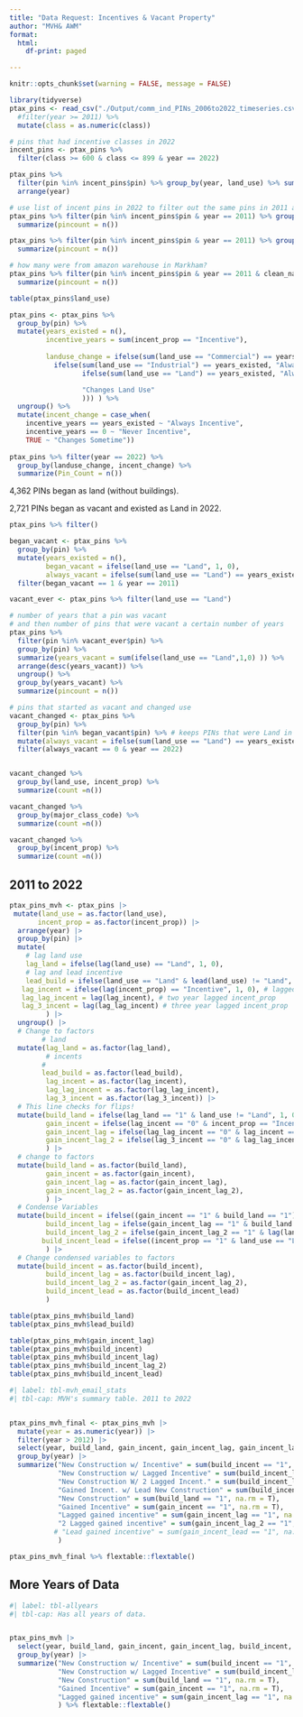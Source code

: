```yaml
---
title: "Data Request: Incentives & Vacant Property"
author: "MVH& AWM"
format: 
  html:
    df-print: paged

---
```

```r
knitr::opts_chunk$set(warning = FALSE, message = FALSE)

library(tidyverse)
ptax_pins <- read_csv("./Output/comm_ind_PINs_2006to2022_timeseries.csv") %>% 
  #filter(year >= 2011) %>%
  mutate(class = as.numeric(class)) 

# pins that had incentive classes in 2022
incent_pins <- ptax_pins %>% 
  filter(class >= 600 & class <= 899 & year == 2022)

ptax_pins %>% 
  filter(pin %in% incent_pins$pin) %>% group_by(year, land_use) %>% summarize(pincount = n()) %>% filter(land_use == "Land") %>%
  arrange(year)

# use list of incent pins in 2022 to filter out the same pins in 2011 and group by land use or  major class
ptax_pins %>% filter(pin %in% incent_pins$pin & year == 2011) %>% group_by(major_class_code) %>%
  summarize(pincount = n())

ptax_pins %>% filter(pin %in% incent_pins$pin & year == 2011) %>% group_by(land_use) %>%
  summarize(pincount = n())

# how many were from amazon warehouse in Markham?
ptax_pins %>% filter(pin %in% incent_pins$pin & year == 2011 & clean_name %in% c("Markham", "Harvey")) %>% group_by(land_use) %>%
  summarize(pincount = n())
```


```r
table(ptax_pins$land_use)

ptax_pins <- ptax_pins %>%
  group_by(pin) %>%
  mutate(years_existed = n(),
         incentive_years = sum(incent_prop == "Incentive"), 
         
         landuse_change = ifelse(sum(land_use == "Commercial") == years_existed, "Always Commercial",
           ifelse(sum(land_use == "Industrial") == years_existed, "Always Industrial",
                  ifelse(sum(land_use == "Land") == years_existed, "Always Land",

                  "Changes Land Use"
                  ))) ) %>%
  ungroup() %>%
  mutate(incent_change = case_when(
    incentive_years == years_existed ~ "Always Incentive",
    incentive_years == 0 ~ "Never Incentive",
    TRUE ~ "Changes Sometime"))
  
ptax_pins %>% filter(year == 2022) %>%
  group_by(landuse_change, incent_change) %>%
  summarize(Pin_Count = n())
```

4,362 PINs began as land (without buildings).

2,721 PINs began as vacant and existed as Land in 2022.

```r
ptax_pins %>% filter()

began_vacant <- ptax_pins %>% 
  group_by(pin) %>%
  mutate(years_existed = n(),
         began_vacant = ifelse(land_use == "Land", 1, 0),
         always_vacant = ifelse(sum(land_use == "Land") == years_existed, 1, 0)) %>%
  filter(began_vacant == 1 & year == 2011)

vacant_ever <- ptax_pins %>% filter(land_use == "Land")

# number of years that a pin was vacant
# and then number of pins that were vacant a certain number of years
ptax_pins %>% 
  filter(pin %in% vacant_ever$pin) %>% 
  group_by(pin) %>%
  summarize(years_vacant = sum(ifelse(land_use == "Land",1,0) )) %>% 
  arrange(desc(years_vacant)) %>%
  ungroup() %>%
  group_by(years_vacant) %>%
  summarize(pincount = n())
```


```r
# pins that started as vacant and changed use
vacant_changed <- ptax_pins %>% 
  group_by(pin) %>%
  filter(pin %in% began_vacant$pin) %>% # keeps PINs that were Land in the first year of the data
  mutate(always_vacant = ifelse(sum(land_use == "Land") == years_existed, 1, 0)) %>%
  filter(always_vacant == 0 & year == 2022)


vacant_changed %>% 
  group_by(land_use, incent_prop) %>% 
  summarize(count =n())

vacant_changed %>% 
  group_by(major_class_code) %>% 
  summarize(count =n())

vacant_changed %>% 
  group_by(incent_prop) %>% 
  summarize(count =n())

```

## 2011 to 2022
```r
ptax_pins_mvh <- ptax_pins |>
 mutate(land_use = as.factor(land_use),
       incent_prop = as.factor(incent_prop)) |>
  arrange(year) |>
  group_by(pin) |>
  mutate(
    # lag land use
    lag_land = ifelse(lag(land_use) == "Land", 1, 0),
    # lag and lead incentive
    lead_build = ifelse(land_use == "Land" & lead(land_use) != "Land", 1, 0),
   lag_incent = ifelse(lag(incent_prop) == "Incentive", 1, 0), # lagged incent_prop
   lag_lag_incent = lag(lag_incent), # two year lagged incent_prop
   lag_3_incent = lag(lag_lag_incent) # three year lagged incent_prop
         ) |>
  ungroup() |>
  # Change to factors
        # land
  mutate(lag_land = as.factor(lag_land),
         # incents
        #
        lead_build = as.factor(lead_build),
         lag_incent = as.factor(lag_incent),
         lag_lag_incent = as.factor(lag_lag_incent),
         lag_3_incent = as.factor(lag_3_incent)) |>
  # This line checks for flips!
  mutate(build_land = ifelse(lag_land == "1" & land_use != "Land", 1, 0),
         gain_incent = ifelse(lag_incent == "0" & incent_prop == "Incentive", 1, 0),
         gain_incent_lag = ifelse(lag_lag_incent == "0" & lag_incent == "1", 1, 0), ## Changed this line
         gain_incent_lag_2 = ifelse(lag_3_incent == "0" & lag_lag_incent == "1" , 1, 0),
         ) |>
  # change to factors
  mutate(build_land = as.factor(build_land),
         gain_incent = as.factor(gain_incent),
         gain_incent_lag = as.factor(gain_incent_lag),
         gain_incent_lag_2 = as.factor(gain_incent_lag_2),
         ) |>
  # Condense Variables
  mutate(build_incent = ifelse((gain_incent == "1" & build_land == "1"), 1, 0),
         build_incent_lag = ifelse(gain_incent_lag == "1" & build_land == "1", 1, 0),
         build_incent_lag_2 = ifelse(gain_incent_lag_2 == "1" & lag(land_use) == "Land" & land_use != "Land", 1, 0),
        build_incent_lead = ifelse((incent_prop == "1" & land_use == "Land") & lead_build == "1", 1, 0)
         ) |>
  # Change condensed variables to factors
  mutate(build_incent = as.factor(build_incent),
         build_incent_lag = as.factor(build_incent_lag),
         build_incent_lag_2 = as.factor(gain_incent_lag_2),
         build_incent_lead = as.factor(build_incent_lead)
         )

table(ptax_pins_mvh$build_land)
table(ptax_pins_mvh$lead_build)

table(ptax_pins_mvh$gain_incent_lag)
table(ptax_pins_mvh$build_incent)
table(ptax_pins_mvh$build_incent_lag)
table(ptax_pins_mvh$build_incent_lag_2)
table(ptax_pins_mvh$build_incent_lead)
```


```r
#| label: tbl-mvh_email_stats
#| tbl-cap: MVH's summary table. 2011 to 2022


ptax_pins_mvh_final <- ptax_pins_mvh |>
  mutate(year = as.numeric(year)) |>
  filter(year > 2012) |>
  select(year, build_land, gain_incent, gain_incent_lag, gain_incent_lag_2,  build_incent, build_incent_lag, build_incent_lag_2, build_incent_lead) |>
  group_by(year) |>
  summarize("New Construction w/ Incentive" = sum(build_incent == "1", na.rm = T), 
            "New Construction w/ Lagged Incentive" = sum(build_incent_lag == "1", na.rm = T),
            "New Construction W/ 2 Lagged Incent." = sum(build_incent_lag_2 == "1", na.rm = T),
            "Gained Incent. w/ Lead New Construction" = sum(build_incent_lead=="1", na.rm = T),
            "New Construction" = sum(build_land == "1", na.rm = T), 
            "Gained Incentive" = sum(gain_incent == "1", na.rm = T), 
            "Lagged gained incentive" = sum(gain_incent_lag == "1", na.rm = T),
            "2 Lagged gained incentive" = sum(gain_incent_lag_2 == "1", na.rm = T),
           # "Lead gained incentive" = sum(gain_incent_lead == "1", na.rm = T)
            )

ptax_pins_mvh_final %>% flextable::flextable()

```


## More Years of Data

```r
#| label: tbl-allyears
#| tbl-cap: Has all years of data. 


ptax_pins_mvh |>
  select(year, build_land, gain_incent, gain_incent_lag, build_incent, build_incent_lag) |>
  group_by(year) |>
  summarize("New Construction w/ Incentive" = sum(build_incent == "1", na.rm = T), 
            "New Construction w/ Lagged Incentive" = sum(build_incent_lag == "1", na.rm = T),
            "New Construction" = sum(build_land == "1", na.rm = T), 
            "Gained Incentive" = sum(gain_incent == "1", na.rm = T), 
            "Lagged gained incentive" = sum(gain_incent_lag == "1", na.rm = T), 
            ) %>% flextable::flextable()

```

